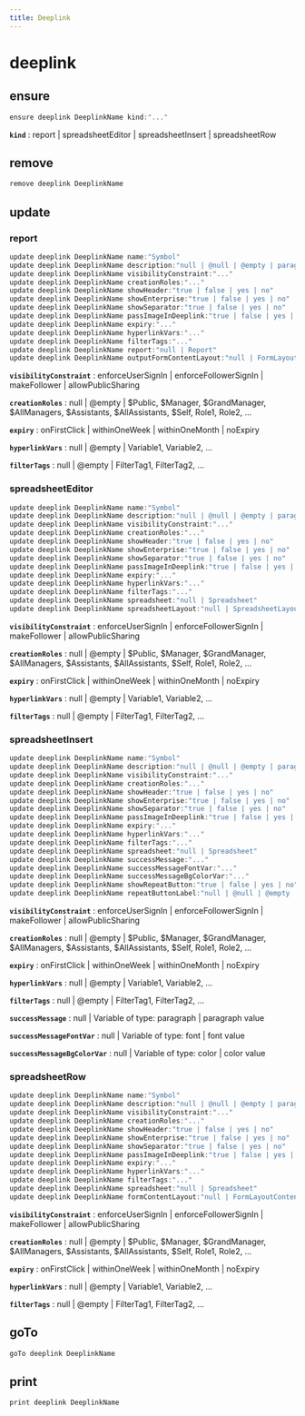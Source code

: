 ```yaml
---
title: Deeplink
---
```


# deeplink

## ensure

```js filename="Terminal" copy
ensure deeplink DeeplinkName kind:"..."
```

**`kind`**
 : report | spreadsheetEditor | spreadsheetInsert | spreadsheetRow


## remove

```js filename="Terminal" copy
remove deeplink DeeplinkName
```


## update

### report
```js filename="Terminal" copy
update deeplink DeeplinkName name:"Symbol"
update deeplink DeeplinkName description:"null | @null | @empty | paragraph"
update deeplink DeeplinkName visibilityConstraint:"..."
update deeplink DeeplinkName creationRoles:"..."
update deeplink DeeplinkName showHeader:"true | false | yes | no"
update deeplink DeeplinkName showEnterprise:"true | false | yes | no"
update deeplink DeeplinkName showSeparator:"true | false | yes | no"
update deeplink DeeplinkName passImageInDeeplink:"true | false | yes | no"
update deeplink DeeplinkName expiry:"..."
update deeplink DeeplinkName hyperlinkVars:"..."
update deeplink DeeplinkName filterTags:"..."
update deeplink DeeplinkName report:"null | Report"
update deeplink DeeplinkName outputFormContentLayout:"null | FormLayoutContent"
```

**`visibilityConstraint`**
 : enforceUserSignIn | enforceFollowerSignIn | makeFollower | allowPublicSharing

**`creationRoles`**
 : null | @empty | $Public, $Manager, $GrandManager, $AllManagers, $Assistants, $AllAssistants, $Self, Role1, Role2, ...

**`expiry`**
 : onFirstClick | withinOneWeek | withinOneMonth | noExpiry

**`hyperlinkVars`**
 : null | @empty | Variable1, Variable2, ...

**`filterTags`**
 : null | @empty | FilterTag1, FilterTag2, ...

### spreadsheetEditor
```js filename="Terminal" copy
update deeplink DeeplinkName name:"Symbol"
update deeplink DeeplinkName description:"null | @null | @empty | paragraph"
update deeplink DeeplinkName visibilityConstraint:"..."
update deeplink DeeplinkName creationRoles:"..."
update deeplink DeeplinkName showHeader:"true | false | yes | no"
update deeplink DeeplinkName showEnterprise:"true | false | yes | no"
update deeplink DeeplinkName showSeparator:"true | false | yes | no"
update deeplink DeeplinkName passImageInDeeplink:"true | false | yes | no"
update deeplink DeeplinkName expiry:"..."
update deeplink DeeplinkName hyperlinkVars:"..."
update deeplink DeeplinkName filterTags:"..."
update deeplink DeeplinkName spreadsheet:"null | Spreadsheet"
update deeplink DeeplinkName spreadsheetLayout:"null | SpreadsheetLayout"
```

**`visibilityConstraint`**
 : enforceUserSignIn | enforceFollowerSignIn | makeFollower | allowPublicSharing

**`creationRoles`**
 : null | @empty | $Public, $Manager, $GrandManager, $AllManagers, $Assistants, $AllAssistants, $Self, Role1, Role2, ...

**`expiry`**
 : onFirstClick | withinOneWeek | withinOneMonth | noExpiry

**`hyperlinkVars`**
 : null | @empty | Variable1, Variable2, ...

**`filterTags`**
 : null | @empty | FilterTag1, FilterTag2, ...

### spreadsheetInsert
```js filename="Terminal" copy
update deeplink DeeplinkName name:"Symbol"
update deeplink DeeplinkName description:"null | @null | @empty | paragraph"
update deeplink DeeplinkName visibilityConstraint:"..."
update deeplink DeeplinkName creationRoles:"..."
update deeplink DeeplinkName showHeader:"true | false | yes | no"
update deeplink DeeplinkName showEnterprise:"true | false | yes | no"
update deeplink DeeplinkName showSeparator:"true | false | yes | no"
update deeplink DeeplinkName passImageInDeeplink:"true | false | yes | no"
update deeplink DeeplinkName expiry:"..."
update deeplink DeeplinkName hyperlinkVars:"..."
update deeplink DeeplinkName filterTags:"..."
update deeplink DeeplinkName spreadsheet:"null | Spreadsheet"
update deeplink DeeplinkName successMessage:"..."
update deeplink DeeplinkName successMessageFontVar:"..."
update deeplink DeeplinkName successMessageBgColorVar:"..."
update deeplink DeeplinkName showRepeatButton:"true | false | yes | no"
update deeplink DeeplinkName repeatButtonLabel:"null | @null | @empty | text"
```

**`visibilityConstraint`**
 : enforceUserSignIn | enforceFollowerSignIn | makeFollower | allowPublicSharing

**`creationRoles`**
 : null | @empty | $Public, $Manager, $GrandManager, $AllManagers, $Assistants, $AllAssistants, $Self, Role1, Role2, ...

**`expiry`**
 : onFirstClick | withinOneWeek | withinOneMonth | noExpiry

**`hyperlinkVars`**
 : null | @empty | Variable1, Variable2, ...

**`filterTags`**
 : null | @empty | FilterTag1, FilterTag2, ...

**`successMessage`**
 : null | Variable of type: paragraph | paragraph value

**`successMessageFontVar`**
 : null | Variable of type: font | font value

**`successMessageBgColorVar`**
 : null | Variable of type: color | color value

### spreadsheetRow
```js filename="Terminal" copy
update deeplink DeeplinkName name:"Symbol"
update deeplink DeeplinkName description:"null | @null | @empty | paragraph"
update deeplink DeeplinkName visibilityConstraint:"..."
update deeplink DeeplinkName creationRoles:"..."
update deeplink DeeplinkName showHeader:"true | false | yes | no"
update deeplink DeeplinkName showEnterprise:"true | false | yes | no"
update deeplink DeeplinkName showSeparator:"true | false | yes | no"
update deeplink DeeplinkName passImageInDeeplink:"true | false | yes | no"
update deeplink DeeplinkName expiry:"..."
update deeplink DeeplinkName hyperlinkVars:"..."
update deeplink DeeplinkName filterTags:"..."
update deeplink DeeplinkName spreadsheet:"null | Spreadsheet"
update deeplink DeeplinkName formContentLayout:"null | FormLayoutContent"
```

**`visibilityConstraint`**
 : enforceUserSignIn | enforceFollowerSignIn | makeFollower | allowPublicSharing

**`creationRoles`**
 : null | @empty | $Public, $Manager, $GrandManager, $AllManagers, $Assistants, $AllAssistants, $Self, Role1, Role2, ...

**`expiry`**
 : onFirstClick | withinOneWeek | withinOneMonth | noExpiry

**`hyperlinkVars`**
 : null | @empty | Variable1, Variable2, ...

**`filterTags`**
 : null | @empty | FilterTag1, FilterTag2, ...


## goTo

```js filename="Terminal" copy
goTo deeplink DeeplinkName
```


## print

```js filename="Terminal" copy
print deeplink DeeplinkName
```


